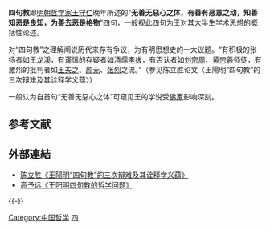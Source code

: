 '''四句教'''即[[明朝|明朝]][[哲学家|哲学家]][[王守仁|王守仁]]晚年所述的“'''无善无惡心之体，有善有恶意之动，知善知恶是良知，为善去恶是格物'''”四句，一般视此四句为王对其大半生学术思想的概括性论述。

对“四句教”之理解阐说历代来存有争议，为有明思想史的一大议题。“有积极的张扬者如[[王龙溪|王龙溪]]，有谨慎的存疑者如清儒[[李绂|李绂]]，有否认者如[[刘宗周|刘宗周]]、[[黄宗羲|黄宗羲]]师徒，有激烈的批判者如[[王夫之|王夫之]]、[[颜元|颜元]]、[[张烈|张烈]]之流。”（参见陈立胜论文〈王陽明“四句教”的三次辩难及其诠释学义蕴〉）

一般认为自首句“无善无惡心之体”可窥见王的学说受[[佛家|佛家]]影响深刻。

== 参考文献 ==
{{Reflist}}

== 外部連結 ==
* [http://140.112.142.79/publish/pdfs/29/29_01.pdf 陈立胜《王陽明“四句教”的三次辩难及其诠释学义蕴》]
* [http://www.zhlzw.com/qx/wsbl/221023.html 高予远《王阳明四句教的哲学问题》]{{Wayback|url=http://www.zhlzw.com/qx/wsbl/221023.html |date=20140508025546 }}

{{-}}
{{王阳明}}

[[Category:中国哲学|Category:中国哲学]]
[[Category:王守仁|四]]